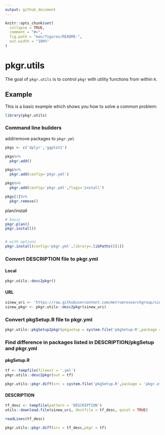 ```yaml
---
output: github_document
---
```


<!-- README.md is generated from README.Rmd. Please edit that file -->

```r
knitr::opts_chunk$set(
  collapse = TRUE,
  comment = "#>",
  fig.path = "man/figures/README-",
  out.width = "100%"
)
```
# pkgr.utils

<!-- badges: start -->
<!-- badges: end -->

The goal of `pkgr.utils` is to control `pkgr` with utility functions from within `R`.

## Example

This is a basic example which shows you how to solve a common problem:

```r
library(pkgr.utils)
```

### Command line builders

add/remove packages to `pkgr.yml`

```r
pkgs <- c('dplyr','ggplot2')

pkgs%>%
  pkgr.add()

pkgs%>%
  pkgr.add(config='pkgr.yml')

pkgs%>%
  pkgr.add(config='pkgr.yml',flags='install')

pkgs[1]%>%
  pkgr.remove()
```

plan/install

```r
# basic
pkgr.plan()
pkgr.install()


# with options
pkgr.install(config='pkgr.yml',library=.libPaths()[1])

```

### Convert DESCRIPTION file to pkgr.yml

#### Local

```r
pkgr.utils::desc2pkgr()
```

#### URL

```r
sinew_uri <- 'https://raw.githubusercontent.com/metrumresearchgroup/sinew/master/DESCRIPTION'
sinew_pkgr <- pkgr.utils::desc2pkgr(sinew_uri)
```

### Convert pkgSetup.R file to pkgr.yml

```r
pkgr.utils::pkgSetup2pkgr(pkgsetup = system.file('pkgSetup.R',package = 'pkgr.utils'))
```

### Find difference in packages listed in DESCRIPTION/pkgSetup and pkgr.yml

#### pkgSetup.R

```r
tf <- tempfile(fileext = '.yml')
pkgr.utils::desc2pkgr(out = tf)

pkgr.utils::pkgr.diff(src = system.file('pkgSetup.R',package = 'pkgr.utils'),pkgr = tf)
```

#### DESCRIPTION

```r
tf_desc <- tempfile(pattern = 'DESCRIPTION')
utils::download.file(sinew_uri, destfile = tf_desc, quiet = TRUE)

readLines(tf_desc)
```

```r
pkgr.utils::pkgr.diff(src = tf_desc,pkgr = tf)
```
